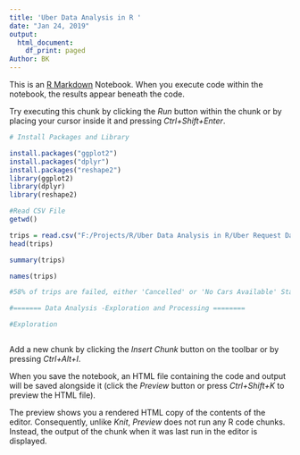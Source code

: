 ---
title: 'Uber Data Analysis in R '
date: "Jan 24, 2019"
output:
  html_document:
    df_print: paged
Author: BK
---

This is an [R Markdown](http://rmarkdown.rstudio.com) Notebook. When you execute code within the notebook, the results appear beneath the code. 

Try executing this chunk by clicking the *Run* button within the chunk or by placing your cursor inside it and pressing *Ctrl+Shift+Enter*. 

```{r , message=FALSE, warning=FALSE}

# Install Packages and Library

install.packages("ggplot2")
install.packages("dplyr")
install.packages("reshape2")
library(ggplot2)
library(dplyr)
library(reshape2)

#Read CSV File
getwd()

trips = read.csv("F:/Projects/R/Uber Data Analysis in R/Uber Request Data Original.csv")
head(trips)

summary(trips)

names(trips)

#58% of trips are failed, either 'Cancelled' or 'No Cars Available' Status is 'Cancelled', the 'Drop_timestamp' would be NA Status is 'No Cars Available', the 'Drop_timestamp' and Driver_id would be NA. The numbers of 'Pickup_point' from Airport and City are close, 3238 and 3507

#======= Data Analysis -Exploration and Processing ========

#Exploration



```

Add a new chunk by clicking the *Insert Chunk* button on the toolbar or by pressing *Ctrl+Alt+I*.

When you save the notebook, an HTML file containing the code and output will be saved alongside it (click the *Preview* button or press *Ctrl+Shift+K* to preview the HTML file).

The preview shows you a rendered HTML copy of the contents of the editor. Consequently, unlike *Knit*, *Preview* does not run any R code chunks. Instead, the output of the chunk when it was last run in the editor is displayed.
